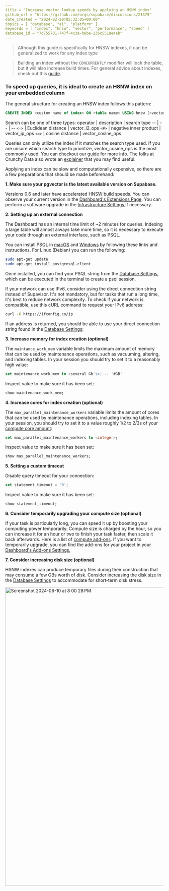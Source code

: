 ```yaml
---
title = "Increase vector lookup speeds by applying an HSNW index"
github_url = "https://github.com/orgs/supabase/discussions/21379"
date_created = "2024-02-20T05:32:05+00:00"
topics = [ "database", "ai", "platform" ]
keywords = [ "index", "hnsw", "vector", "performance", "speed" ]
database_id = "7d755701-747f-4c3a-b8be-236c5518e4eb"
---
```


> Although this guide is specifically for HNSW indexes, it can be generalized to work for any index type

> Building an index without the `CONCURRENTLY` modifier will lock the table, but it will also increase build times. For general advice about indexes, check out this [guide](https://github.com/orgs/supabase/discussions/22449).

### **To speed up queries, it is ideal to create an HSNW index on your embedded column**

The general structure for creating an HNSW index follows this pattern:

```sql
CREATE INDEX <custom name of index> ON <table name> USING hnsw (<vectorized column> <search type>);
```

Search can be one of three types:
operator | description | search type
-- | -- | --
`<->` | Euclidean distance | vector_l2_ops
`<#>` | negative inner product | vector_ip_ops
`<=>` | cosine distance | vector_cosine_ops

Queries can only utilize the index if it matches the search type used. If you are unsure which search type to prioritize, vector_cosine_ops is the most commonly used. You can checkout our [guide](https://supabase.com/docs/guides/ai/vector-indexes/hnsw-indexes) for more info. The folks at Crunchy Data also wrote an [explainer](https://www.crunchydata.com/blog/hnsw-indexes-with-postgres-and-pgvector) that you may find useful.

Applying an index can be slow and computationally expensive, so there are a few preparations that should be made beforehand:

**1. Make sure your pgvector is the latest available version on Supabase.**

Versions 0.6 and later have accelerated HNSW build speeds. You can observe your current version in the [Dashboard's Extensions Page](https://supabase.com/dashboard/project/_/database/extensions). You can perform a software upgrade in the [Infrastructure Settings ](https://supabase.com/dashboard/project/_/settings/infrastructure)if necessary.

**2. Setting up an external connection**

The Dashboard has an internal time limit of ~2 minutes for queries. Indexing a large table will almost always take more time, so it is necessary to execute your code through an external interface, such as PSQL.

You can install PSQL in [macOS](https://stackoverflow.com/a/49689589/2188186) and [Windows](https://www.postgresql.org/download/windows/) by following these links and instructions.
For Linux (Debian) you can run the following:

```bash
sudo apt-get update
sudo apt-get install postgresql-client
```

Once installed, you can find your PSQL string from the [Database Settings](https://supabase.com/dashboard/project/_/settings/database), which can be executed in the terminal to create a psql session.

If your network can use IPv6, consider using the direct connection string instead of Supavisor. It's not mandatory, but for tasks that run a long time, it's best to reduce network complexity. To check if your network is compatible, use this cURL command to request your IPv6 address:

```bash
curl -6 https://ifconfig.co/ip
```

If an address is returned, you should be able to use your direct connection string found in the [Database Settings](https://supabase.com/dashboard/project/_/settings/database):

**3. Increase memory for index creation (optional)**

The `maintance_work_mem` variable limits the maximum amount of memory that can be used by maintenance operations, such as vacuuming, altering, and indexing tables. In your session you should try to set it to a reasonably high value:

```sql
set maintenance_work_mem to <several Gb's>; -- '#GB'
```

Inspect value to make sure it has been set:

```sql
show maintenance_work_mem;
```

**4. Increase cores for index creation (optional)**

The `max_parallel_maintenance_workers` variable limits the amount of cores that can be used by maintenance operations, including indexing tables. In your session, you should try to set it to a value roughly 1/2 to 2/3s of your [compute core amount](https://supabase.com/docs/guides/platform/compute-add-ons):

```sql
set max_parallel_maintenance_workers to <integer>;
```

Inspect value to make sure it has been set:

```sql
show max_parallel_maintenance_workers;
```

**5. Setting a custom timeout**

Disable query timeout for your connection:

```sql
set statement_timeout = '0';
```

Inspect value to make sure it has been set:

```sql
show statement_timeout;
```

**6. Consider temporarily upgrading your compute size (optional)**

If your task is particularly long, you can speed it up by boosting your computing power temporarily. Compute size is charged by the hour, so you can increase it for an hour or two to finish your task faster, then scale it back afterwards. Here is a list of [compute add-ons](https://supabase.com/docs/guides/platform/compute-add-ons). If you want to temporarily upgrade, you can find the add-ons for your project in your [Dashboard's Add-ons Settings.](https://supabase.green/dashboard/project/_/settings/addons)

**7. Consider increasing disk size (optional)**

HSNW indexes can produce temporary files during their construction that may consume a few GBs worth of disk. Consider increasing the disk size in the [Database Settings](https://supabase.com/dashboard/project/_/settings/database) to accommodate for short-term disk stress.

<img
  width="947"
  alt="Screenshot 2024-06-10 at 8 00 28 PM"
  src="https://github.com/supabase/supabase/assets/91111415/9820e214-8796-4b56-91a3-2e73e4836b2f"
/>
